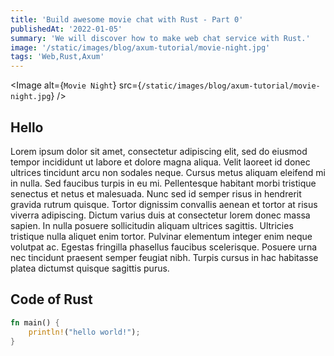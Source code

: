 ```yaml
---
title: 'Build awesome movie chat with Rust - Part 0'
publishedAt: '2022-01-05'
summary: 'We will discover how to make web chat service with Rust.'
image: '/static/images/blog/axum-tutorial/movie-night.jpg'
tags: 'Web,Rust,Axum'
---
```


<Image
  alt={`Movie Night`}
  src={`/static/images/blog/axum-tutorial/movie-night.jpg`}
/>

## Hello

Lorem ipsum dolor sit amet, consectetur adipiscing elit, sed do eiusmod tempor incididunt
ut labore et dolore magna aliqua. Velit laoreet id donec ultrices tincidunt arcu
non sodales neque. Cursus metus aliquam eleifend mi in nulla. Sed faucibus turpis
in eu mi. Pellentesque habitant morbi tristique senectus et netus et malesuada. Nunc
sed id semper risus in hendrerit gravida rutrum quisque. Tortor dignissim convallis
aenean et tortor at risus viverra adipiscing. Dictum varius duis at consectetur lorem
donec massa sapien. In nulla posuere sollicitudin aliquam ultrices sagittis. Ultricies
tristique nulla aliquet enim tortor. Pulvinar elementum integer enim neque volutpat
ac. Egestas fringilla phasellus faucibus scelerisque. Posuere urna nec tincidunt
praesent semper feugiat nibh. Turpis cursus in hac habitasse platea dictumst quisque
sagittis purus.

## Code of Rust

```rust:lib.rs
fn main() {
    println!("hello world!");
}
```
